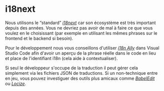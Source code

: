 # i18next

Nous utilisons le “standard” [_i18next_](https://www.i18next.com/) car son écosystème est très important depuis des années. Vous ne devriez pas avoir de mal à faire ce que vous voulez en le choisissant (par exemple en utilisant les mêmes phrases sur le frontend et le backend si besoin).

Pour le développement nous vous conseillons d'utiliser [_i18n Ally_](https://marketplace.visualstudio.com/items?itemName=Lokalise.i18n-ally) dans Visual Studio Code afin d'avoir un aperçu de la phrase réelle dans le code en lieu et place de l'identifiant i18n (cela aide à contextualiser).

Si seul le développeur s'occupe de la traduction il peut gérer cela simplement via les fichiers JSON de traductions. Si un non-technique entre en jeu, vous pouvez investiguer des outils plus amicaux comme [_BabelEdit_](https://www.codeandweb.com/babeledit) ou [_Locize_](https://locize.com/).
